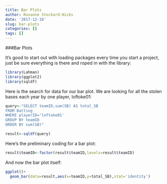 ```yaml
---
title: Bar Plots
author: Roxanne Stockard-Hicks
date: '2017-12-18'
slug: bar-plots
categories: []
tags: []
---
```


###Bar Plots

It's good to start out with loading packages every time you start a project, just be sure everything is there and roped in with the library:
```r
library(Lahman)
library(ggplot2)
library(sqldf)
```

Here is the search for data for our bar plot.  We are looking for all the stolen bases each year by one player, loftoke01:
```r
query<-"SELECT teamID,sum(SB) AS total_SB
FROM Batting
WHERE playerID='loftoke01'
GROUP BY teamID
ORDER BY sum(SB)"

result<-sqldf(query)
```

Here's the preliminary coding for a bar plot:
```r
result$teamID<-factor(result$teamID,levels=result$teamID)
```

And now the bar plot itself:
```r

ggplot()+
  geom_bar(data=result,aes(x=teamID,y=total_SB),stat='identity')
```